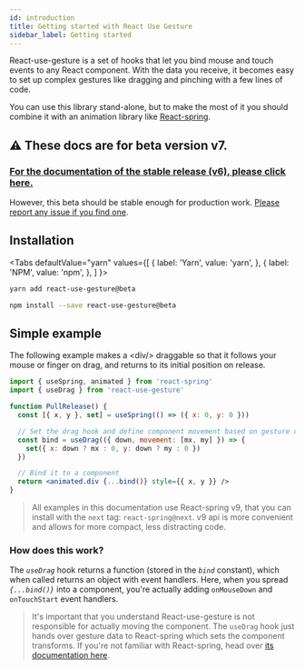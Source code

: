 ```yaml
---
id: introduction
title: Getting started with React Use Gesture
sidebar_label: Getting started
---
```



React-use-gesture is a set of hooks that let you bind mouse and touch events to any React component. With the data you receive, it becomes easy to set up complex gestures like dragging and pinching with a few lines of code.

You can use this library stand-alone, but to make the most of it you should combine it with an animation library like [React-spring](https://github.com/react-spring/react-spring).

## ⚠️ These docs are for beta version v7.

### [For the documentation of the stable release (v6), please click here.](https://github.com/react-spring/react-use-gesture/blob/v6/README.md)

However, this beta should be stable enough for production work. [Please report any issue if you find one](https://github.com/react-spring/react-use-gesture/issues).

## Installation

<Tabs
  defaultValue="yarn"
  values={[
    { label: 'Yarn', value: 'yarn', },
    { label: 'NPM', value: 'npm', },
  ]
}>
<TabItem value="yarn">

```bash {1-100}
yarn add react-use-gesture@beta
```

</TabItem>
<TabItem value="npm">

```bash {1-100}
npm install --save react-use-gesture@beta
```

</TabItem>
</Tabs>

## Simple example

<Example id="PullRelease" />

The following example makes a <EasterDiv>&lt;div/&gt;</EasterDiv> draggable so that it follows your mouse or finger on drag, and returns to its initial position on release.

```jsx {1-100}
import { useSpring, animated } from 'react-spring'
import { useDrag } from 'react-use-gesture'

function PullRelease() {
  const [{ x, y }, set] = useSpring(() => ({ x: 0, y: 0 }))

  // Set the drag hook and define component movement based on gesture data
  const bind = useDrag(({ down, movement: [mx, my] }) => {
    set({ x: down ? mx : 0, y: down ? my : 0 })
  })

  // Bind it to a component
  return <animated.div {...bind()} style={{ x, y }} />
}
```

> All examples in this documentation use React-spring v9, that you can install with the `next` tag: `react-spring@next`. v9 api is more convenient and allows for more compact, less distracting code.

### How does this work?

The _`useDrag`_ hook returns a function (stored in the _`bind`_ constant), which when called returns an object with event handlers. Here, when you spread _`{...bind()}`_ into a component, you're actually adding `onMouseDown` and `onTouchStart` event handlers.

> It's important that you understand React-use-gesture is not responsible for actually moving the component. The `useDrag` hook just hands over gesture data to React-spring which sets the component transforms. If you're not familiar with React-spring, head over [its documentation here](https://react-spring.io).
